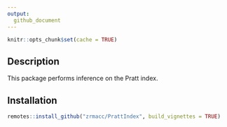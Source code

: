 ```yaml
---
output: 
  github_document
--- 
```


```r
knitr::opts_chunk$set(cache = TRUE)
```

## Description

This package performs inference on the Pratt index.

## Installation

```R
remotes::install_github("zrmacc/PrattIndex", build_vignettes = TRUE)
```




